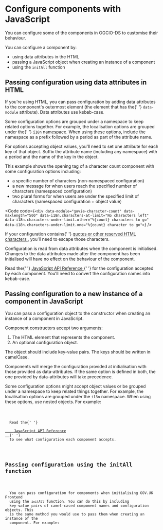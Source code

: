 
<Meta title="Docs/Configure components with JavaScript" />

<h1>Configure components with JavaScript</h1>
<p>
  You can configure some of the components in OGCIO-DS to customise their
  behaviour.
</p>
<p>You can configure a component by:</p>
<ul>
  <li>using data attributes in the HTML</li>
  <li>passing a JavaScript object when creating an instance of a component</li>
  <li>
    using the <code>initAll</code> function
  </li>
</ul>

<h2>Passing configuration using data attributes in HTML</h2>
<p>
  If you're using HTML, you can pass configuration by adding data attributes to
  the component's outermost element (the element that has the{' '}
  <code>data-module</code> attribute). Data attributes use kebab-case.
</p>
<p>
  Some configuration options are grouped under a namespace to keep related
  options together. For example, the localisation options are grouped under the{' '}
  <code>i18n</code> namespace. When using these options, include the namespace
  as a prefix followed by a period as part of the attribute name.
</p>
<p>
  For options accepting object values, you'll need to set one attribute for each
  key of that object. Suffix the attribute name (including any namespace) with a
  period and the name of the key in the object.
</p>
<p>
  This example shows the opening tag of a character count component with some
  configuration options including:
</p>
<ul>
  <li>a specific number of characters (non-namespaced configuration)</li>
  <li>
    a new message for when users reach the specified number of characters
    (namespaced configuration)
  </li>
  <li>
    two plural forms for when users are under the specified limit of characters
    (namespaced configuration + object value)
  </li>
</ul>

<Code
  code={`<div data-module="govie-character-count"
  data-maxlength="500"
  data-i18n.characters-at-limit="No characters left"
  data-i18n.characters-under-limit.other="%{count} characters to go"
  data-i18n.characters-under-limit.one="%{count} character to go">`}
/>
<p>
  If your configuration contains{' '}
  <a
    href="https://developer.mozilla.org/en-US/docs/Glossary/Entity#reserved_characters"
    target="_blank"
    rel="noopener"
  >
    quotes or other reserved HTML characters
  </a>
  , you'll need to escape those characters.
</p>
<p>
  Configuration is read from data attributes when the component is initialised.
  Changes to the data attributes made after the component has been initialised
  will have no effect on the behaviour of the component.
</p>
<p>
  Read the{' '}
  <a href="/?path=/docs/docs-javascript-api-reference--page">
    JavaScript API Reference
  </a>{' '}
  for the configuration accepted by each component. You'll need to convert the
  configuration names into kebab-case.
</p>

<h2>Passing configuration to a new instance of a component in JavaScript</h2>
<p>
  You can pass a configuration object to the constructor when creating an
  instance of a component in JavaScript.
</p>
<p>Component constructors accept two arguments:</p>
<ol>
  <li>The HTML element that represents the component.</li>
  <li>An optional configuration object.</li>
</ol>
<p>
  The object should include key-value pairs. The keys should be written in
  camelCase.
</p>
<p>
  Components will merge the configuration provided at initialisation with those
  provided as data-attributes. If the same option is defined in both, the one
  provided by data-attributes will take precedence.
</p>
<p>
  Some configuration options might accept object values or be grouped under a
  namespace to keep related things together. For example, the localisation
  options are grouped under the <code>i18n</code> namespace. When using these
  options, use nested objects. For example:
</p>
<Code
  code={`new CharacterCount($element, {
  maxlength: 500, // Non namespaced
  i18n: { // i18n namespace
    charactersAtLimit: "No characters left",
    charactersUnderLimit: { // Object value
      other: "%{count} characters to go",
      one: "%{count} character to go"
    }
  }
}).init()`}
/>
<p>
  Read the{' '}
  <a href="/?path=/docs/docs-javascript-api-reference--page">
    JavaScript API Reference
  </a>{' '}
  to see what configuration each component accepts.
</p>

<h2>Passing configuration using the initAll function</h2>
<p>
  You can pass configuration for components when initialising GOV.UK Frontend
  using the <code>initAll</code> function. You can do this by including
  key-value pairs of camel-cased component names and configuration objects. This
  is the same method you would use to pass them when creating an instance of the
  component. For example:
</p>
<Code
  code={`window.GOVIEFrontend.initAll({
  characterCount: {
    maxlength: 500, // Non namespaced
    i18n: { // i18n namespace
      charactersAtLimit: "No characters left"
    }
  },
})`}
/>
